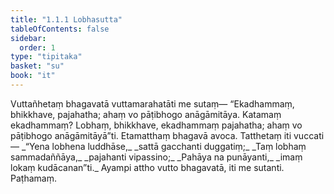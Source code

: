 ```yaml
---
title: "1.1.1 Lobhasutta"
tableOfContents: false
sidebar:
  order: 1
type: "tipitaka"
basket: "su"
book: "it"
---
```



<DynamicBreadcrumb />

<Division number="1" book="it" bookNo="18" page="195">

<Paragraph number="2" book="it">
Vuttañhetaṃ bhagavatā vuttamarahatāti me sutaṃ—
</Paragraph>

<Paragraph number="3" book="it">
“Ekadhammaṃ, bhikkhave, pajahatha; ahaṃ vo pāṭibhogo anāgāmitāya. Katamaṃ ekadhammaṃ? Lobhaṃ, bhikkhave, ekadhammaṃ pajahatha; ahaṃ vo pāṭibhogo anāgāmitāyā”ti. Etamatthaṃ bhagavā avoca. Tatthetaṃ iti vuccati—
</Paragraph>

<Paragraph number="4" type="verses" book="it">
_“Yena lobhena luddhāse,_  
_sattā gacchanti duggatiṃ;_  
_Taṃ lobhaṃ sammadaññāya,_  
_pajahanti vipassino;_  
_Pahāya na punāyanti,_  
_imaṃ lokaṃ kudācanan”ti._  

</Paragraph>

<Paragraph number="5" book="it">
Ayampi attho vutto bhagavatā, iti me sutanti.

</Paragraph>
</Division>

<Paragraph number="6" type="center" book="it">
Paṭhamaṃ.
</Paragraph>